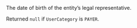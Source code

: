   
<ParamField body="LegalRepresentativeBirthday" type="timestamp">     
The date of birth of the entity’s legal representative.  

Returned `null` if `UserCategory` is `PAYER`.  
</ParamField>